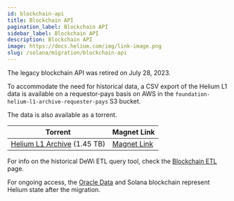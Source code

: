 ```yaml
---
id: blockchain-api
title: Blockchain API
pagination_label: Blockchain API
sidebar_label: Blockchain API
description: Blockchain API
image: https://docs.helium.com/img/link-image.png
slug: /solana/migration/blockchain-api
---
```


The legacy blockchain API was retired on July 28, 2023.

To accommodate the need for historical data, a CSV export of the Helium L1 data is available on a
requestor-pays basis on AWS in the `foundation-helium-l1-archive-requester-pays` S3 bucket.

The data is also available as a torrent.

| Torrent                                                   | Magnet Link                                                                                                                                                                                                                                                                                                                                                                                                     |
| --------------------------------------------------------- | --------------------------------------------------------------------------------------------------------------------------------------------------------------------------------------------------------------------------------------------------------------------------------------------------------------------------------------------------------------------------------------------------------------- |
| [Helium L1 Archive](/Helium_L1_Archive.torrent) (1.45 TB) | [Magnet Link](magnet:?xt=urn:btih:c6dcc83f1dbff0888a2cac026febae00a7293e0a&dn=HeliumL1&tr=udp%3A%2F%2Ftracker.openbittorrent.com%3A6969&tr=udp%3A%2F%2Ftracker.opentrackr.org%3A1337%2Fannounce&tr=udp%3A%2F%2Fopentracker.i2p.rocks%3A6969%2Fannounce&tr=udp%3A%2F%2Fopen.demonii.com%3A1337%2Fannounce&tr=udp%3A%2F%2Fopen.stealth.si%3A80%2Fannounce&tr=udp%3A%2F%2Ftracker.torrent.eu.org%3A451%2Fannounce) |

For info on the historical DeWi ETL query tool, check the
[Blockchain ETL](/solana/migration/blockchain-etl) page.

For ongoing access, the [Oracle Data](/oracles/oracle-data) and Solana blockchain represent Helium
state after the migration.
